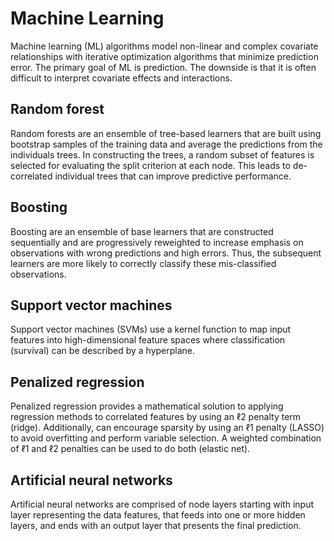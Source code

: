 # Machine Learning {#ml}

Machine learning (ML) algorithms model non-linear and complex covariate relationships with iterative optimization algorithms that minimize prediction error. The primary goal of ML is prediction. The downside is that it is often difficult to interpret covariate effects and interactions.

## Random forest	

Random forests are an ensemble of tree-based learners that are built using bootstrap samples of the training data and average the predictions from the individuals trees. In constructing the trees, a random subset of features is selected for evaluating the split criterion at each node. This leads to de-correlated individual trees that can improve predictive performance.

## Boosting	

Boosting are an ensemble of base learners that are constructed sequentially and are progressively reweighted to increase emphasis on observations with wrong predictions and high errors. Thus, the subsequent learners are more likely to correctly classify these mis-classified observations.

## Support vector machines	

Support vector machines (SVMs) use a kernel function to map input features into high-dimensional feature spaces where classification (survival) can be described by a hyperplane.

## Penalized regression	

Penalized regression provides a mathematical solution to applying regression methods to correlated features by using an ℓ2 penalty term (ridge). Additionally, can encourage sparsity by using an ℓ1 penalty (LASSO) to avoid overfitting and perform variable selection. A weighted combination of ℓ1 and ℓ2 penalties can be used to do both (elastic net).

## Artificial neural networks	

Artificial neural networks are comprised of node layers starting with input layer representing the data features, that feeds into one or more hidden layers, and ends with an output layer that presents the final prediction.
